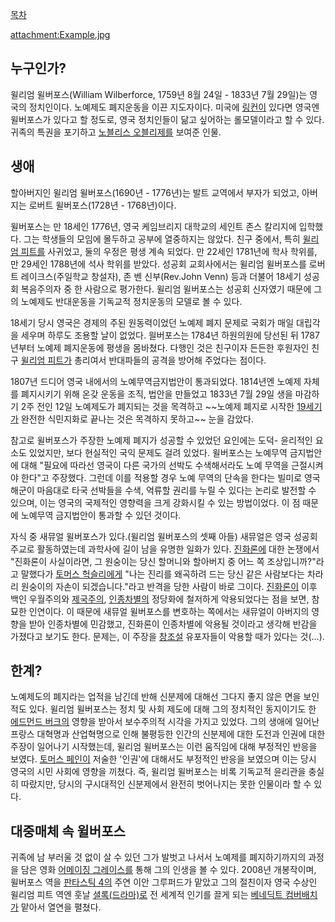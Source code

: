 [[목차]]

attachment:Example.jpg

== 누구인가? ==
윌리엄 윌버포스(William Wilberforce, 1759년 8월 24일 - 1833년 7월 29일)는 영국의 정치인이다. 노예제도 폐지운동을 이끈 지도자이다. 미국에 [[링컨]]이 있다면 영국엔 윌버포스가 있다고 할 정도로, 영국 정치인들이 닮고 싶어하는 롤모델이라고 할 수 있다. 귀족의 특권을 포기하고 [[노블리스 오블리제]]를 보여준 인물.

== 생애 ==
할아버지인 윌리엄 윌버포스(1690년 - 1776년)는 발트 교역에서 부자가 되었고, 아버지는 로버트 윌버포스(1728년 - 1768년)이다.

윌버포스는 만 18세인 1776년, 영국 케임브리지 대학교의 세인트 존스 칼리지에 입학했다. 그는 학생들의 모임에 몰두하고 공부에 열중하지는 않았다. 친구 중에서, 특히 [[윌리엄 피트]]를 사귀었고, 둘의 우정은 평생 계속 되었다. 만 22세인 1781년에 학사 학위를, 만 29세인 1788년에 석사 학위를 받았다. 성공회 교회사에서는 윌리엄 윌버포스를 로버트 레이크스(주일학교 창설자), 존 벤 신부(Rev.John Venn) 등과 더불어 18세기 성공회 복음주의자 중 한 사람으로 평가한다. 윌리엄 윌버포스는 성공회 신자였기 때문에 그의 노예제도 반대운동을 기독교적 정치운동의 모델로 볼 수 있다. 

18세기 당시 영국은 경제의 주된 원동력이었던 노예제 폐지 문제로 국회가 매일 대립각을 세우며 하루도 조용할 날이 없었다. 읠버포스는 1784년 하원의원에 당선된 뒤 1787년부터 노예제 폐지운동에 평생을 몸바쳤다. 다행인 것은 친구이자 든든한 후원자인 친구 [[윌리엄 피트]]가 총리여서 반대파들의 공격을 방어해 주었다는 점이다.

1807년 드디어 영국 내에서의 노예무역금지법안이 통과되었다. 1814년엔 노예제 자체를 폐지시키기 위해 온갖 운동을 조직, 법안을 만들었고 1833년 7월 29일 생을 마감하기 2주 전인 12일 노예제도가 폐지되는 것을 목격하고 ~~노예제 폐지로 시작한 [[19세기]]가 완전한 식민지화로 끝나는 것은 목격하지 못하고~~ 눈을 감았다.

참고로 윌버포스가 주장한 노예제 폐지가 성공할 수 있었던 요인에는 도덕- 윤리적인 요소도 있었지만, 보다 현실적인 국익 문제도 걸려 있었다. 윌버포스는 노예무역 금지법안에 대해 "필요에 따라선 영국이 다른 국가의 선박도 수색해서라도 노예 무역을 근절시켜야 한다"고 주장했다. 그런데 이를 적용할 경우 노예 무역의 단속을 한다는 빌미로 영국 해군이 마음대로 타국 선박들을 수색, 억류할 권리를 누릴 수 있다는 논리로 발전할 수 있으며, 이는 영국의 국제적인 영향력을 크게 강화시킬 수 있는 방법이었다. 이 점 때문에 노예무역 금지법안이 통과할 수 있던 것이다.

자식 중 새뮤얼 윌버포스가 있다.(윌리엄 윌버포스의 셋째 아들) 새뮤얼은 영국 성공회 주교로 활동하였는데 과학사에 길이 남을 유명한 일화가 있다. [[진화론]]에 대한 논쟁에서  "진화론이 사실이라면, 그 원숭이는 당신 할머니와 할아버지 중 어느 쪽 조상입니까?"라고 말했다가 [[토머스 헉슬리]]에게 "나는 진리를 왜곡하려 드는 당신 같은 사람보다는 차라리 원숭이의 자손이 되겠습니다."라고 반격을 당한 사람이 바로 그이다. [[진화론]]이 이후 백인 우월주의와 [[제국주의]], [[인종차별]]의 정당화에 철저하게 악용되었다는 점을 보면, 참 묘한 인연이다. 이 때문에 새뮤얼 윌버포스를 변호하는 쪽에서는 새뮤얼이 아버지의 영향을 받아 인종차별에 민감했고, 진화론이 인종차별에 악용될 것이라고 생각해 반감을 가졌다고 보기도 한다. 문제는, 이 주장을 [[창조설]] 유포자들이 악용할 때가 있다는 것(...). 

== 한계? ==
노예제도의 폐지라는 업적을 남긴데 반해 신분제에 대해선 그다지 좋지 않은 면을 보인 적도 있다. 윌리엄 윌버포스는 정치 및 사회 제도에 대해 그의 정치적인 동지이기도 한 [[에드먼드 버크]]의 영향을 받아서 보수주의적 시각을 가지고 있었다. 그의 생애에 일어난 프랑스 대혁명과 산업혁명으로 인해 불평등한 인간의 신분제에 대한 도전과 인권에 대한 주장이 일어나기 시작했는데, 윌리엄 윌버포스는 이런 움직임에 대해 부정적인 반응을 보였다. [[토머스 페인]]이 저술한 '인권'에 대해서도 부정적인 반응을 보였으며 이는 당시 영국의 시민 사회에 영향을 끼쳤다. 즉, 윌리엄 윌버포스는 비록 기독교적 윤리관을 충실히 따랐지만, 당시의 구시대적인 신분제에서 완전히 벗어나지는 못한 인물이라 할 수 있다. 
== 대중매체 속 윌버포스 ==
귀족에 남 부러울 것 없이 살 수 있던 그가 발벗고 나서서 노예제를 폐지하기까지의 과정을 담은 영화 [[어메이징 그레이스]]를 통해 그의 인생을 볼 수 있다. 2008년 개봉작이며, 윌버포스 역을 [[판타스틱 4]]의 주연 이안 그루퍼드가 맡았고 그의 절친이자 영국 수상인 윌리엄 피트 역엔 훗날 [[셜록(드라마)]]로 전 세계적 인기를 끌게 되는 [[베네딕트 컴버배치]]가 맡아서 열연을 펼쳤다.
